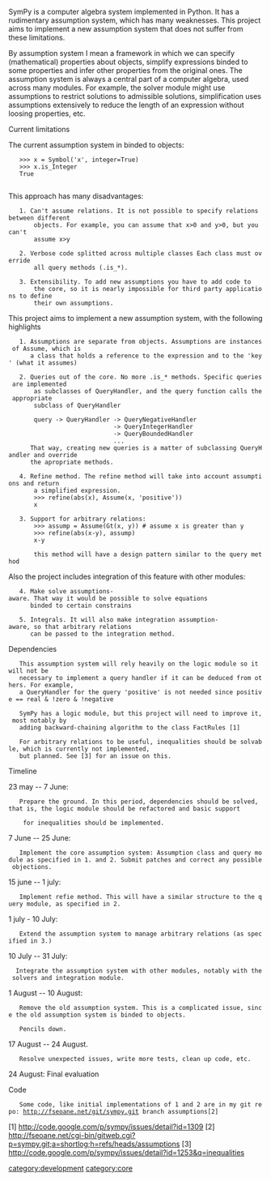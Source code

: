 SymPy is a computer algebra system implemented in Python. It has a rudimentary assumption system, which has many weaknesses. This project aims to implement a new assumption system that does not suffer from these limitations.

By assumption system I mean a framework in which we can specify (mathematical) properties about objects, simplify expressions binded to some properties and infer other properties from the original ones. The assumption system is always a central part of a computer algebra, used across many modules. For example, the solver module might use assumptions to restrict solutions to admissible solutions, simplification uses assumptions extensively to reduce the length of an expression without loosing properties, etc.


Current limitations


The current assumption system in binded to objects:

    >>> x = Symbol('x', integer=True)
    >>> x.is_Integer
    True
   
This approach has many disadvantages:

    1. Can't assume relations. It is not possible to specify relations between different
        objects. For example, you can assume that x>0 and y>0, but you can't
        assume x>y

    2. Verbose code splitted across multiple classes Each class must override
        all query methods (.is_*).

    3. Extensibility. To add new assumptions you have to add code to
        the core, so it is nearly impossible for third party applications to define
        their own assumptions.


This project aims to implement a new assumption system, with the following highlights

    1. Assumptions are separate from objects. Assumptions are instances of Assume, which is
       a class that holds a reference to the expression and to the 'key' (what it assumes)

    2. Queries out of the core. No more .is_* methods. Specific queries are implemented
        as subclasses of QueryHandler, and the query function calls the appropriate
        subclass of QueryHandler

        query -> QueryHandler -> QueryNegativeHandler
                              -> QueryIntegerHandler
                              -> QueryBoundedHandler
                              ...
       That way, creating new queries is a matter of subclassing QueryHandler and override
       the apropriate methods.

    4. Refine method. The refine method will take into account assumptions and return
        a simplified expression.
        >>> refine(abs(x), Assume(x, 'positive'))
        x

    3. Support for arbitrary relations:
        >>> assump = Assume(Gt(x, y)) # assume x is greater than y
        >>> refine(abs(x-y), assump)
        x-y
       
        this method will have a design pattern similar to the query method

Also the project includes integration of this feature with other modules:

    4. Make solve assumptions-aware. That way it would be possible to solve equations
       binded to certain constrains

    5. Integrals. It will also make integration assumption-aware, so that arbitrary relations
       can be passed to the integration method.
Dependencies


    This assumption system will rely heavily on the logic module so it will not be
    necessary to implement a query handler if it can be deduced from others. For example,
    a QueryHandler for the query 'positive' is not needed since positive == real & !zero & !negative

    SymPy has a logic module, but this project will need to improve it, most notably by
    adding backward-chaining algorithm to the class FactRules [1]

    For arbitrary relations to be useful, inequalities should be solvable, which is currently not implemented,
    but planned. See [3] for an issue on this.

Timeline


23 may -- 7 June:

    Prepare the ground. In this period, dependencies should be solved, that is, the logic module should be refactored and basic support 

     for inequalities should be implemented.

7 June -- 25 June:

    Implement the core assumption system: Assumption class and query module as specified in 1. and 2. Submit patches and correct any possible objections.


15 june -- 1 july:

    Implement refie method. This will have a similar structure to the query module, as specified in 2.


1 july - 10 July:

    Extend the assumption system to manage arbitrary relations (as specified in 3.)


10 July -- 31 July:

   Integrate the assumption system with other modules, notably with the solvers and integration module.

1 August -- 10 August:

    Remove the old assumption system. This is a complicated issue, since the old assumption system is binded to objects.

    Pencils down.
17 August -- 24 August.

    Resolve unexpected issues, write more tests, clean up code, etc.


24 August: Final evaluation


Code

    Some code, like initial implementations of 1 and 2 are in my git repo: http://fseoane.net/git/sympy.git branch assumptions[2]


[1] http://code.google.com/p/sympy/issues/detail?id=1309
[2] http://fseoane.net/cgi-bin/gitweb.cgi?p=sympy.git;a=shortlog;h=refs/heads/assumptions
[3] http://code.google.com/p/sympy/issues/detail?id=1253&q=inequalities

[[category:development]]
[[category:core]]

